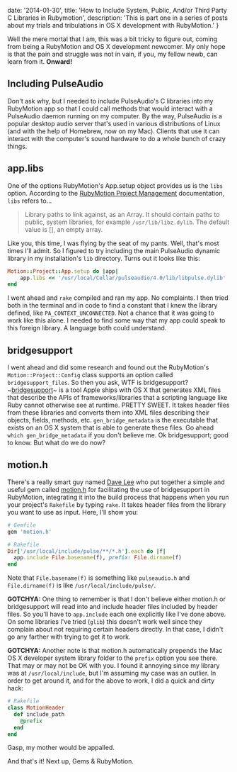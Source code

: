 
  date: '2014-01-30',
  title: 'How to Include System, Public, And/or Third Party C Libraries in Rubymotion',
  description:
    'This is part one in a series of posts about my trials and tribulations in OS X development with RubyMotion.'
}


Well the mere mortal that I am, this was a bit tricky to figure out, coming from being a RubyMotion and OS X development newcomer. My only hope is that the pain and struggle was not in vain, if you, my fellow newb, can learn from it. **Onward!**

## Including PulseAudio

Don't ask why, but I needed to include PulseAudio's C libraries into my RubyMotion app so that I could call methods that would interact with a PulseAudio daemon running on my computer. By the way, PulseAudio is a popular desktop audio server that's used in various distributions of Linux (and with the help of Homebrew, now on my Mac). Clients that use it can interact with the computer's sound hardware to do a whole bunch of crazy things.

## app.libs

One of the options RubyMotion's App.setup object provides us is the `libs` option. According to the [RubyMotion Project Management][1] documentation, `libs` refers to...

> Library paths to link against, as an Array. It should contain paths to public, system libraries, for example `/usr/lib/libz.dylib`. The default value is [], an empty array.

Like you, this time, I was flying by the seat of my pants. Well, that's most times I'll admit. So I figured to try including the main PulseAudio dynamic library in my installation's `lib` directory. Turns out it looks like this:

```ruby
Motion::Project::App.setup do |app|
    app.libs << '/usr/local/Cellar/pulseaudio/4.0/lib/libpulse.dylib'
end
```

I went ahead and `rake` compiled and ran my app. No complaints. I then tried both in the terminal and in code to find a constant that I knew the library defined, like `PA_CONTEXT_UNCONNECTED`. Not a chance that it was going to work like this alone. I needed to find some way that my app could speak to this foreign library. A language both could understand.

## bridgesupport

I went ahead and did some research and found out the RubyMotion's `Motion::Project::Config` class supports an option called `bridgesupport_files`. So then you ask, WTF is bridgesupport? ~[bridgesupport]()~ is a tool Apple ships with OS X that generates XML files that describe the APIs of frameworks/libraries that a scripting language like Ruby cannot otherwise see at runtime. PRETTY SWEET. It takes header files from these libraries and converts them into XML files describing their objects, fields, methods, etc. `gen_bridge_metadata` is the executable that exists on an OS X system that is able to generate these files. Go ahead `which gen_bridge_metadata` if you don't believe me. Ok bridgesupport; good to know. But what do we do now?

## motion.h

There's a really smart guy named [Dave Lee][2] who put together a simple and useful gem called [motion.h][3] for facilitating the use of bridgesupport in RubyMotion, integrating it into the build process that happens when you run your project's `Rakefile` by typing `rake`. It takes header files from the library you want to use as input. Here, I'll show you:

```ruby
# Gemfile
gem 'motion.h'

# Rakefile
Dir['/usr/local/include/pulse/**/*.h'].each do |f|
  app.include File.basename(f), prefix: File.dirname(f)
end
```

Note that `File.basename(f)` is something like `pulseaudio.h` and `File.dirname(f)` is like `/usr/local/include/pulse/`.

**GOTCHYA:** One thing to remember is that I don't believe either motion.h or bridgesupport will read into and include header files included by header files. So you'll have to `app.include` each one explicitly like I've done above. On some libraries I've tried (`glib`) this doesn't work well since they complain about not requiring certain headers directly. In that case, I didn't go any farther with trying to get it to work.

**GOTCHYA:** Another note is that motion.h automatically prepends the Mac OS X developer system library folder to the `prefix` option you see there. That may or may not be OK with you. I found it annoying since my library was at `/usr/local/include`, but I'm assuming my case was an outlier. In order to get around it, and for the above to work, I did a quick and dirty hack:

```ruby
# Rakefile
class MotionHeader
  def include_path
    @prefix
  end
end
```

Gasp, my mother would be appalled.

And that's it! Next up, Gems & RubyMotion.

[1]: http://www.rubymotion.com/developer-center/guides/project-management/#_os_x_options
[2]: https://github.com/kastiglione
[3]: https://github.com/kastiglione/motion.h
